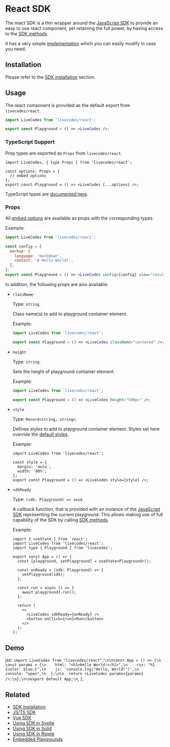 # React SDK


The react SDK is a thin wrapper around the [JavaScript SDK](js-ts.mdx) to provide an easy to use react component, yet retaining the full power, by having access to the [SDK methods](js-ts.mdx#sdk-methods).

It has a very simple [implementation](https://github.com/live-codes/livecodes/blob/develop/src/sdk/react.tsx) which you can easily modify in case you need.

## Installation

Please refer to the [SDK installation](./index.mdx#installation) section.

## Usage

The react component is provided as the default export from `livecodes/react`.

```jsx title="JSX"
import LiveCodes from 'livecodes/react';

export const Playground = () => <LiveCodes />;
```

### TypeScript Support

Prop types are exported as `Props` from `livecodes/react`.

```tsx title="TSX"
import LiveCodes, { type Props } from 'livecodes/react';

const options: Props = {
  // embed options
};
export const Playground = () => <LiveCodes {...options} />;
```

TypeScript types are [documented here](../api/globals.md).

### Props

All [embed options](js-ts.mdx#embed-options) are available as props with the corresponding types.

Example:

```jsx title="JSX"
import LiveCodes from 'livecodes/react';

const config = {
  markup: {
    language: 'markdown',
    content: '# Hello World!',
  },
};
export const Playground = () => <LiveCodes config={config} view="result" />;
```

In addition, the following props are also available:

- `className`

  Type: `string`.

  Class name(s) to add to playground container element.

  Example:

  ```jsx title="JSX"
  import LiveCodes from 'livecodes/react';

  export const Playground = () => <LiveCodes className="centered" />;
  ```

- `height`

  Type: `string`.

  Sets the height of playground container element.

  Example:

  ```jsx title="JSX"
  import LiveCodes from 'livecodes/react';

  export const Playground = () => <LiveCodes height="500px" />;
  ```

- `style`

  Type: `Record<string, string>`.

  Defines styles to add to playground container element. Styles set here override the [default styles](js-ts.mdx#default-styles).

  Example:

  ```tsx title="JSX"
  import LiveCodes from 'livecodes/react';

  const style = {
    margin: 'auto',
    width: '80%',
  };
  export const Playground = () => <LiveCodes style={style} />;
  ```

- `sdkReady`

  Type: `(sdk: Playground) => void`.

  A callback function, that is provided with an instance of the [JavaScript SDK](js-ts.mdx) representing the current playground. This allows making use of full capability of the SDK by calling [SDK methods](js-ts.mdx#sdk-methods).

  Example:

  ```tsx title="TSX"
  import { useState } from 'react';
  import LiveCodes from 'livecodes/react';
  import type { Playground } from 'livecodes';

  export const App = () => {
    const [playground, setPlayground] = useState<Playground>();

    const onReady = (sdk: Playground) => {
      setPlayground(sdk);
    };

    const run = async () => {
      await playground?.run();
    };

    return (
      <>
        <LiveCodes sdkReady={onReady} />
        <button onClick={run}>Run</button>
      </>
    );
  };
  ```

## Demo

  jsx: `import LiveCodes from "livecodes/react";\n\nconst App = () => {\n  const params = {\n    html: "<h1>Hello World!</h1>",\n    css: "h1 {color: blue;}",\n    js: 'console.log("Hello, World!")',\n    console: "open",\n  };\n\n  return <LiveCodes params={params} />;\n};\n\nexport default App;\n`,
};

<LiveCodes params={reactSDKDemo} height="80vh" />

## Related

- [SDK Installation](./index.mdx#installation)
- [JS/TS SDK](./js-ts.mdx)
- [Vue SDK](./vue.mdx)
- [Using SDK in Svelte](./svelte.mdx)
- [Using SDK in Solid](./solid.mdx)
- [Using SDK in Ripple](./ripple.mdx)
- [Embedded Playgrounds](../features/embeds.mdx)
